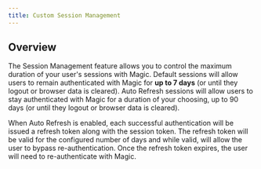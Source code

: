 ```yaml
---
title: Custom Session Management
---
```



<StartupPlanCallout />

## Overview

The Session Management feature allows you to control the maximum duration of your user's sessions with Magic. Default sessions will allow users to remain authenticated with Magic for **up to 7 days** (or until they logout or browser data is cleared). Auto Refresh sessions will allow users to stay authenticated with Magic for a duration of your choosing, up to 90 days (or until they logout or browser data is cleared).

When Auto Refresh is enabled, each successful authentication will be issued a refresh token along with the session token. The refresh token will be valid for the configured number of days and while valid, will allow the user to bypass re-authentication. Once the refresh token expires, the user will need to re-authenticate with Magic.

<Frame>
  <img src="/images/session-management-dashboard.webp" alt="" />
</Frame>

